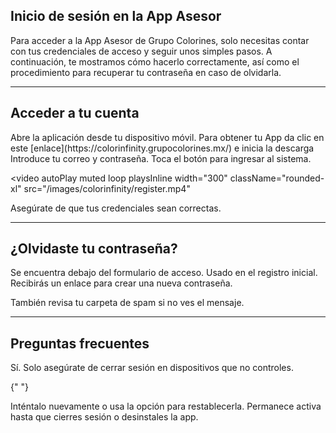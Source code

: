 ## Inicio de sesión en la App Asesor

Para acceder a la App Asesor de Grupo Colorines, solo necesitas contar con tus credenciales de acceso y seguir unos simples pasos. A continuación, te mostramos cómo hacerlo correctamente, así como el procedimiento para recuperar tu contraseña en caso de olvidarla.

---

## Acceder a tu cuenta

<Steps>
  <Step title="Abre la App">
    Abre la aplicación desde tu dispositivo móvil.
    <Tip>
      Para obtener tu App da clic en este
      [enlace](https://colorinfinity.grupocolorines.mx/) e inicia la descarga
    </Tip>
  </Step>
  <Step title="Ingresa tus datos">Introduce tu correo y contraseña.</Step>
  <Step title="Presiona 'Iniciar sesión'">
    Toca el botón para ingresar al sistema.
  </Step>
</Steps>

<video
  autoPlay
  muted
  loop
  playsInline
  width="300"
  className="rounded-xl"
  src="/images/colorinfinity/register.mp4"
></video>

<Note>Asegúrate de que tus credenciales sean correctas.</Note>

---

## ¿Olvidaste tu contraseña?

<Steps>
  <Step title="Haz clic en '¿Olvidaste tu contraseña?'">
    Se encuentra debajo del formulario de acceso.
  </Step>
  <Step title="Introduce tu correo electrónico">
    Usado en el registro inicial.
  </Step>
  <Step title="Verifica tu bandeja de entrada">
    Recibirás un enlace para crear una nueva contraseña.
  </Step>
</Steps>

<Note>También revisa tu carpeta de spam si no ves el mensaje.</Note>

---

## Preguntas frecuentes

<AccordionGroup type="multiple">
  <Accordion title="¿Puedo usar la app en varios dispositivos?">
    Sí. Solo asegúrate de cerrar sesión en dispositivos que no controles.
  </Accordion>

{" "}

<Accordion title="¿Qué pasa si ingreso mal mi contraseña?">
  Inténtalo nuevamente o usa la opción para restablecerla.
</Accordion>

  <Accordion title="¿Cuánto dura una sesión iniciada?">
    Permanece activa hasta que cierres sesión o desinstales la app.
  </Accordion>
</AccordionGroup>
